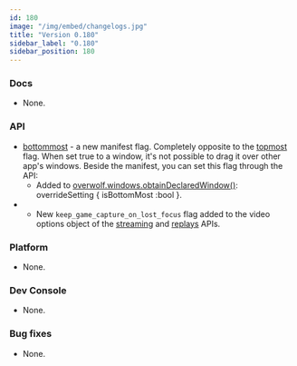 ```yaml
---
id: 180
image: "/img/embed/changelogs.jpg"
title: "Version 0.180"
sidebar_label: "0.180"
sidebar_position: 180
---
```


### Docs

* None.

### API

* [bottommost](/api/manifest#windows-bottommost) - a new manifest flag. Completely opposite to the [topmost](/api/manifest#windows-topmost) flag. When set true to a window, it's not possible to drag it over other app's windows. Beside the manifest, you can set this flag through the API:
  * Added to [overwolf.windows.obtainDeclaredWindow()](/api/windows#obtaindeclaredwindowwindowname-overridesetting-callback): overrideSetting { isBottomMost :bool }.
* * New `keep_game_capture_on_lost_focus` flag added to the video options object of the [streaming](/api/streaming#streamvideooptions-object) and [replays](/api/media/replays#replayvideooptions-object) APIs.

### Platform

* None.

### Dev Console

* None.

### Bug fixes

* None.

